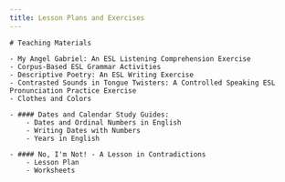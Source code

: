 ```yaml
---
title: Lesson Plans and Exercises
---
```


<BaseLayout title={frontmatter.title} current="/esl-teaching-materials">
    <MainLogo />

    # Teaching Materials

    - My Angel Gabriel: An ESL Listening Comprehension Exercise
    - Corpus-Based ESL Grammar Activities
    - Descriptive Poetry: An ESL Writing Exercise
    - Contrasted Sounds in Tongue Twisters: A Controlled Speaking ESL Pronunciation Practice Exercise
    - Clothes and Colors

    - #### Dates and Calendar Study Guides:
        - Dates and Ordinal Numbers in English
        - Writing Dates with Numbers
        - Years in English

    - #### No, I'm Not! - A Lesson in Contradictions
        - Lesson Plan
        - Worksheets

</BaseLayout>

